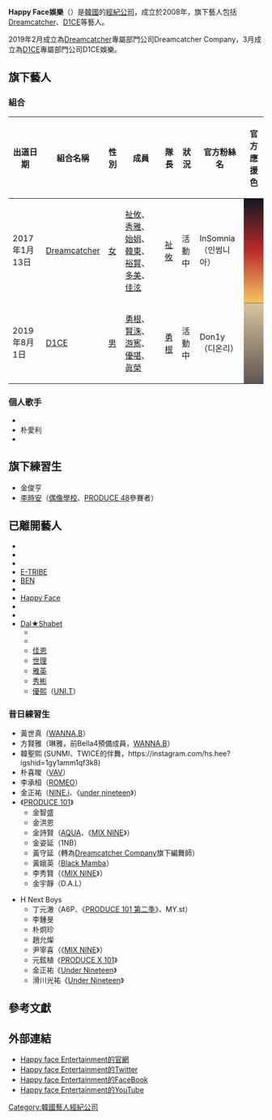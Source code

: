 {{來源|time=2022-02-26}}
{{Infobox company
| name                = Happy Face Entertainment
| name_en             = Happy Face Entertainment
| logo                = 
| logo_size           = 
| logo_caption        = 
| image               = 
| image_size          = 
| image_caption       = 
| type = [[私人公司|私人公司]]
| native_name = 해피페이스 엔터테인먼트
| native_name_lang =
| other_name = Happy Face娛樂
| traded_as           = 
| com_code            = 
| predecessor         = 
| successor           = 
| foundation = 2008年
| defunct             = 
| location            = {{KOR}}[[首爾特別市|首爾特別市]][[江南區_(首爾)|江南區]][[清潭洞|清潭洞]] 31-22 號
| locations           = 
| area_served         = 
| founder             = 
| key_people = Lee Joo-won (李皗元)
| industry            = [[K-POP|K-POP]]
| products            = 音樂、音源製作、娛樂管理
| services            = 歌手演員經紀管理
| operating_income    = 
| net_income          = 
| assets              = 
| equity              = 
| owner               = 
| num_employees       = 
| parent              = 
| divisions           = 
| subsid              = Dreamcatcher Company<br>D1CE Entertainment
| homepage            = {{Official|http://www.happyfaceent.co.kr/}}
| zip_code            = 
| telephone_no        = 
| slogan              = 
| capital             = 
| market_value        = 
| earnings_per_share  = 
| net_asset_value     = 
| accounting_period   = 
| major_shareholder   = 
| footnotes           = 
}}

'''Happy Face娛樂'''（{{lang-ko|'''해피페이스 엔터테인먼트'''}}）是[[韓國|韓國]]的[[經紀公司|經紀公司]]，成立於2008年，旗下藝人包括[[Dreamcatcher|Dreamcatcher]]、[[D1CE|D1CE]]等藝人。

2019年2月成立為[[Dreamcatcher|Dreamcatcher]]專屬部門公司Dreamcatcher Company，3月成立為[[D1CE|D1CE]]專屬部門公司D1CE娛樂。

== 旗下藝人 ==

=== 組合 ===
{| class="wikitable" style=text-align:center
|-
!出道日期
!組合名稱
!性別
!成員
!隊長
!狀況
!官方粉絲名
!官方應援色
|-
| 2017年1月13日
| [[Dreamcatcher|Dreamcatcher]]
| [[女|女]]
| [[祉攸|祉攸]]、[[秀雅|秀雅]]、[[始娟|始娟]]、[[韓東_(藝人)|韓東]]、[[裕賢|裕賢]]、[[多美|多美]]、[[佳泫|佳泫]]
| [[祉攸|祉攸]]
| 活動中
| InSomnia（인썸니아）
| style="background:linear-gradient(#101820,#BA2A2B,#F2C763); " |
|-
| 2019年8月1日
| [[D1CE|D1CE]]
| [[男|男]]
| [[曹勇根|勇根]]、[[金賢洙|賢洙]]、[[鄭游寯|游寯]]、[[朴優啿|優啿]]、[[禹眞榮|眞榮]]
| [[曹勇根|勇根]]
| 活動中
| Don1y（디온리）
| style="background:linear-gradient(#d7c49e,#615550); " |
|}
{{Reflist|group="註"}}

===個人歌手===
* {{link-ko|南賢俊|팝핀현준}}
* 朴愛利
* {{link-ko|李承鎬|이승호 (1991년)}}

== 旗下練習生 ==
* 金俊亨
* [[李時安|李時安]]（[[偶像學校|偶像學校]]、[[PRODUCE_48|PRODUCE 48]]參賽者）

== 已離開藝人==
* {{link-ko|4Men|포맨}}
* {{link-ko|Nassun|낯선}}
* {{link-ko|MIIII|미 (가수)}}
* [[E-TRIBE|E-TRIBE]]
* [[Bebe_Mignon#Ben|BEN]]
* {{link-ko|One Two|원투}}
* [[Happy_Face|Happy Face]]
* {{link-ko|산체스|산체스 (래퍼)}}
* {{link-ko|HybRefine|하이브리파인}}
* [[Dal★Shabet|Dal★Shabet]]
**{{link-ko|薇琪|백다은}}
**{{link-en|祉潏|Jiyul (singer)}}
**[[佳恩_(1992年)|佳恩]]
**[[世理|世理]]
**[[雅英|雅英]]
**[[秀彬|秀彬]]
**[[優熙|優熙]]（[[UNI.T|UNI.T]]）

=== 昔日練習生 ===
* 黃世真（[[WANNA.B|WANNA.B]]）
* 方賢雅（琳雅，前Bella4預備成員，[[WANNA.B|WANNA.B]]）
* 韓聖熙 (SUNMI、TWICE的伴舞，https://instagram.com/hs.hee?igshid=1gy1amm1qf3k8{{Wayback|url=https://instagram.com/hs.hee?igshid=1gy1amm1qf3k8 |date=20191017072550 }})
* 朴喜晙（[[VAV|VAV]]）
* 李承桓（[[ROMEO_(韓國組合)|ROMEO]]）
*金正祐（[[NINE.i|NINE.i]]、《[[Under_Nineteen|under nineteen]]》）
* 《[[PRODUCE_101|PRODUCE 101]]》
**金智盛
**金洪恩
**金詩賢（[[Aqua_(组合)|AQUA]]、《[[MIX_NINE|MIX NINE]]》）
**金姿延（1NB）
**黃守延（轉為[[Dreamcatcher_Company|Dreamcatcher Company]]旗下編舞師）
**黃娥英（[[Black_Mamba|Black Mamba]]）
**李秀賢（《[[MIX_NINE|MIX NINE]]》）
**金宇靜（D.A.L）

* H Next Boys
**丁元澈（A6P、《[[PRODUCE_101_第二季|PRODUCE 101 第二季]]》、MY.st）
**李鍾旻
**朴炯珍
**趙允燦
**尹宰喜（《[[MIX_NINE|MIX NINE]]》）
** 元鉉植《[[PRODUCE_X_101|PRODUCE X 101]]》
** 金正祐《[[Under_Nineteen|Under Nineteen]]》
** 滑川光祐《[[Under_Nineteen|Under Nineteen]]》

==參考文獻==
{{reflist}}

== 外部連結 ==
* [https://web.archive.org/web/20190422194217/http://www.happyfaceent.co.kr/ Happy face Entertainment的官網]
* [https://twitter.com/_happy_face Happy face Entertainment的Twitter ]{{Wayback|url=https://twitter.com/_happy_face |date=20190402151140 }}
* [https://www.facebook.com/happyfaceenter Happy face Entertainment的FaceBook]{{Wayback|url=https://www.facebook.com/happyfaceenter |date=20190421202801 }}
* [https://www.youtube.com/user/HappyFaceENT Happy face Entertainment的YouTube]{{Wayback|url=https://www.youtube.com/user/HappyFaceENT |date=20190420195144 }}

{{Happy Face娛樂}}
{{Dreamcatcher}}
{{D1CE}}
{{K-pop}}
[[Category:韓國藝人經紀公司|Category:韓國藝人經紀公司]]